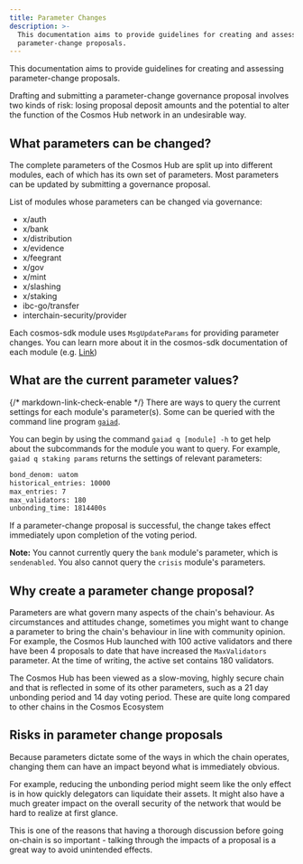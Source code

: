 ```yaml
---
title: Parameter Changes
description: >-
  This documentation aims to provide guidelines for creating and assessing
  parameter-change proposals.
---
```

This documentation aims to provide guidelines for creating and assessing parameter-change proposals.

Drafting and submitting a parameter-change governance proposal involves two kinds of risk: losing proposal deposit amounts and the potential to alter the function of the Cosmos Hub network in an undesirable way.

## What parameters can be changed?

The complete parameters of the Cosmos Hub are split up into different modules, each of which has its own set of parameters. Most parameters can be updated by submitting a governance proposal.

List of modules whose parameters can be changed via governance:

* x/auth
* x/bank
* x/distribution
* x/evidence
* x/feegrant
* x/gov
* x/mint
* x/slashing
* x/staking
* ibc-go/transfer
* interchain-security/provider

Each cosmos-sdk module uses `MsgUpdateParams` for providing parameter changes. You can learn more about it in the cosmos-sdk documentation of each module (e.g. [Link](https://docs.cosmos.network/v0.47/build/modules/staking#msgupdateparams))

## What are the current parameter values?

{/* markdown-link-check-enable */}
There are ways to query the current settings for each module's parameter(s). Some can be queried with the command line program [`gaiad`](/hub/v25/getting-started/installation).

You can begin by using the command `gaiad q [module] -h` to get help about the subcommands for the module you want to query. For example, `gaiad q staking params` returns the settings of relevant parameters:

```sh
bond_denom: uatom
historical_entries: 10000
max_entries: 7
max_validators: 180
unbonding_time: 1814400s
```

If a parameter-change proposal is successful, the change takes effect immediately upon completion of the voting period.

**Note:** You cannot currently query the `bank` module's parameter, which is `sendenabled`. You also cannot query the `crisis` module's parameters.

## Why create a parameter change proposal?

Parameters are what govern many aspects of the chain's behaviour. As circumstances and attitudes change, sometimes you might want to change a parameter to bring the chain's behaviour in line with community opinion. For example, the Cosmos Hub launched with 100 active validators and there have been 4 proposals to date that have increased the `MaxValidators` parameter. At the time of writing, the active set contains 180 validators.

The Cosmos Hub has been viewed as a slow-moving, highly secure chain and that is reflected in some of its other parameters, such as a 21 day unbonding period and 14 day voting period. These are quite long compared to other chains in the Cosmos Ecosystem

## Risks in parameter change proposals

Because parameters dictate some of the ways in which the chain operates, changing them can have an impact beyond what is immediately obvious.

For example, reducing the unbonding period might seem like the only effect is in how quickly delegators can liquidate their assets. It might also have a much greater impact on the overall security of the network that would be hard to realize at first glance.

This is one of the reasons that having a thorough discussion before going on-chain is so important - talking through the impacts of a proposal is a great way to avoid unintended effects.
